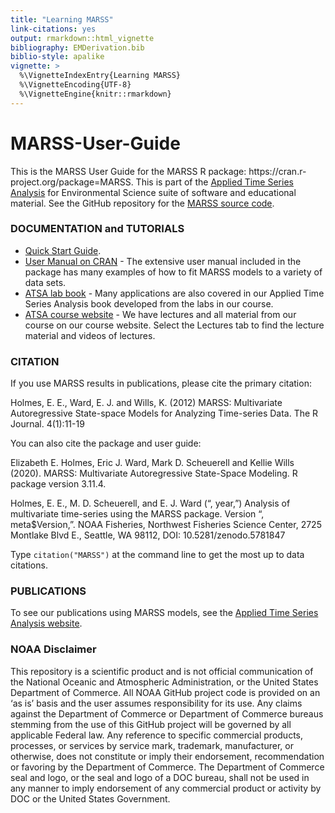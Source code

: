 ```yaml
---
title: "Learning MARSS"
link-citations: yes
output: rmarkdown::html_vignette
bibliography: EMDerivation.bib
biblio-style: apalike
vignette: >
  %\VignetteIndexEntry{Learning MARSS}
  %\VignetteEncoding{UTF-8}
  %\VignetteEngine{knitr::rmarkdown}
---
```


# MARSS-User-Guide

This is the MARSS User Guide for the MARSS R package: https://cran.r-project.org/package=MARSS. This is part of the [Applied Time Series Analysis](http://atsa-es.github.io/) for Environmental Science suite of software and educational material. See the GitHub repository for the [MARSS source code](https://github.com/atsa-es/MARSS).

### DOCUMENTATION and TUTORIALS  {#documentation}

- [Quick Start Guide](https://CRAN.R-project.org/package=MARSS/vignettes/Quick_Start.pdf).
- [User Manual on CRAN](https://CRAN.R-project.org/package=MARSS/vignettes/UserGuide.pdf) - The extensive user manual included in the package has many examples of how to fit MARSS models to a variety of data sets.
- [ATSA lab book](https://atsa-es.github.io/atsa-labs/) - Many applications are also covered in our Applied Time Series Analysis book developed from the labs in our course.
- [ATSA course website](https://atsa-es.github.io/atsa/) - We have lectures and all material from our course on our course website. Select the Lectures tab to find the lecture material and videos of lectures.

### CITATION  {#cite}

If you use MARSS results in publications, please cite the primary citation:

Holmes, E. E., Ward, E. J. and Wills, K. (2012) MARSS: Multivariate Autoregressive State-space Models for Analyzing Time-series Data. The R Journal. 4(1):11-19

You can also cite the package and user guide:

Elizabeth E. Holmes, Eric J. Ward, Mark D. Scheuerell and Kellie Wills (2020). MARSS:
  Multivariate Autoregressive State-Space Modeling. R package version 3.11.4.
  
Holmes, E. E., M. D. Scheuerell, and E. J. Ward (", year, ") Analysis of multivariate time-series using the MARSS package. Version ", meta$Version, ". NOAA Fisheries, Northwest Fisheries Science Center, 2725 Montlake Blvd E., Seattle, WA 98112, DOI: 10.5281/zenodo.5781847
  
Type `citation("MARSS")` at the command line to get the most up to data citations.

### PUBLICATIONS {#pubs}

To see our publications using MARSS models, see the [Applied Time Series Analysis website](https://atsa-es.github.io/).

### NOAA Disclaimer

This repository is a scientific product and is not official communication of the National Oceanic and
Atmospheric Administration, or the United States Department of Commerce. All NOAA GitHub project code is
provided on an ‘as is’ basis and the user assumes responsibility for its use. Any claims against the Department of
Commerce or Department of Commerce bureaus stemming from the use of this GitHub project will be governed
by all applicable Federal law. Any reference to specific commercial products, processes, or services by service
mark, trademark, manufacturer, or otherwise, does not constitute or imply their endorsement, recommendation or
favoring by the Department of Commerce. The Department of Commerce seal and logo, or the seal and logo of a
DOC bureau, shall not be used in any manner to imply endorsement of any commercial product or activity by
DOC or the United States Government.

